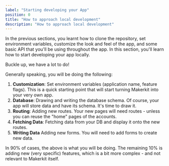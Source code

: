 ```yaml
---
label: "Starting developing your App"
position: 0
title: "How to approach local development"
description: "How to approach local development"
---
```


In the previous sections, you learnt how to clone the repository, set environment variables, customize the look and feel of the app, and some basic API that you'll be using throughout the app. In this section, you'll learn how to start developing your app locally.

Buckle up, we have a lot to do!

Generally speaking, you will be doing the following:

1. **Customization**: Set environment variables (application name, feature flags). This is a quick starting point that will start turning Makerkit into your very own app.
2. **Database**: Drawing and writing the database schema. Of course, your app will store data and have its schema. It's time to draw it.
3. **Routing**: Adding new routes. Your new pages will need routes - unless you can reuse the "home" pages of the accounts.
4. **Fetching Data**: Fetching data from your DB and display it onto the new routes.
5. **Writing Data** Adding new forms. You will need to add forms to create new data.

In 90% of cases, the above is what you will be doing. The remaining 10% is adding new (very specific) features, which is a bit more complex - and not relevant to Makerkit itself.